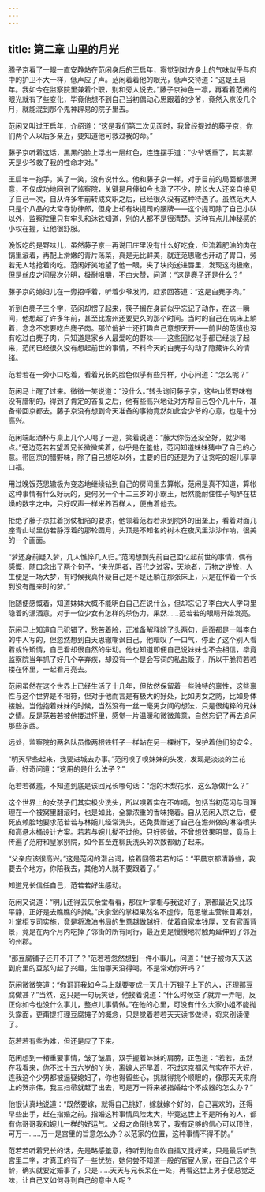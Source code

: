 ```yaml
---
---
---
```

title: 第二章 山里的月光
---




腾子京看了一眼一直安静站在范闲身后的王启年，察觉到对方身上的气味似乎与府中的护卫不大一样，低声应了声。范闲着着他的眼光，低声交待道：“这是王启年。我如今在监察院里兼着个职，别和旁人说去。”藤子京神色一凛，再看着范闲的眼光就有了些变化，毕竟他想不到自己当初偶动心思跟着的少爷，竟然入京没几个月，就能混到那个鬼神辟易的院子里去。

范闲又叫过王启年，介绍道：“这是我们第二次见面时，我曾经提过的藤子京，你们两个人以后多亲近，要知道他可救过我的命。”

藤子京听着这话，黑黑的脸上浮出一层红色，连连摆手道：“少爷话重了，其实那天是少爷救了我的性命才对。”

王启年一抱手，笑了一笑，没有说什么。他和藤子京一样，对于目前的局面都很满意，不仅成功地回到了监察院，关键是月俸如今也涨了不少，院长大人还亲自接见了自己一次，自从许多年前转成文职之后，已经很久没有这种待遇了。虽然范大人只是个八品的太常寺协律郎，但身上却有块提司的腰牌——这个提司除了自己小队以外，监察院里只有牢头和沐铁知道，别的人都不是很清楚。这种有点儿神秘感的小权在握，让他很舒服。

晚饭吃的是野味儿，虽然藤子京一再说田庄里没有什么好吃食，但流着肥油的肉在锅里滚着，再配上滑嫩的青片荡菜，真是无比鲜美，就连范思辙也开动了胃口，旁若无人地抢着肉吃。范闲好笑地望了他一眼，夹了块肉送进唇里，发现这肉极嫩，但是丝皮之间层次分明，极耐咀嚼，不由大赞，问道：“这是麂子还是什么？”

藤子京的媳妇儿在一旁招呼着，听着少爷发问，赶紧回答道：“这是白麂子肉。”

听到白麂子三个字，范闲却愣了起来，筷子搁在身前似乎忘记了动作，在这一瞬间，他想起了许多年前，甚至比澹州还要更久的那个时间。当时的自己在病床上躺着，念念不忘要吃白麂子肉。那位俏护士还打趣自己意想天开——前世的范慎也没有吃过白麂子肉，只知道是家乡人最爱吃的野味——这些回忆似乎都已经淡了起来，范闲已经很久没有想起前世的事情，不料今天的白麂子勾动了隐藏许久的情绪。

范若若在一旁小口吃着，看着兄长的脸色似乎有些异样，小心问道：“怎么呢？”

范闲马上醒了过来。微微一笑说道：“没什么。”转头询问藤子京，这些山货野味有没有腊制的，得到了肯定的答复之后，他有些高兴地让对方帮自己包个几十斤，准备带回京都去。藤子京没有想到今天准备的事物竟然如此合少爷的心意，也是十分高兴。

范闲端起酒杯与桌上几个人喝了一巡，笑着说道：“藤大你伤还没全好，就少喝点。”旁边范若若望着兄长微微笑着，似乎是在羞他，范闲知道妹妹猜中了自己的心意。带回京的腊野味，除了自己想吃以外，主要的目的还是为了让贪吃的婉儿享享口福。

用过晚饭范思辙极为变态地继续钻到自己的房间里去算帐，范闲是真不知道，算帐这种事情有什么好玩的，更何况一个十二三岁的小霸王，居然能耐住性子陶醉在枯燥的数字之中，只好叹声一样米养百样人，便由着他去。

拒绝了藤子京拄着拐仗相陪的要求，他领着范若若来到院外的田垄上，看着对面几座青山坳里仿若静浮着的那轮圆月，头顶是不知名的树木在夜风里沙沙作响，很美的一个画面。

“梦还身前疑入梦，几人憔悴几人归。”范闲想到先前自己回忆起前世的事情，偶有感慨，随口念出了两个句子，“夫光阴者，百代之过客，天地者，万物之逆旅，人生便是一场大梦，有时候我真怀疑自己是不是还躺在那张床上，只是在作着一个长到没有醒来时的梦。”

他随便感慨着，知道妹妹大概不能明白自己在说什么，但却忘记了李白大人字句里隐着的潇洒意，对于一位少女有怎样的杀伤力，果然……范若若的眼睛开始发亮。

范闲马上知道自己犯错了，愁苦着脸，正准备解释除了头两句，后面都是一叫李白的牛人写的，但忽然想到白天思辙嘲讽自己，他暗叹了一口气，停止了这个别人看着或许矫情，自己看却很自然的举动。他也知道即便自己说妹妹也不会相信，毕竟监察院当年抓了好几个辛弃疾，却没有一个是会写词的私盐贩子，所以干脆将若若搂在怀里，一起看月亮去。

范闲虽然在这个世界上已经生活了十几年，但依然保留着一些独特的禀性，这些禀性与这个世界是不相符，但对于他而言是有极大的好处，比如男女之防，比如身体接触。当他抱着妹妹的时候，当然没有一丝一毫男女间的想法，只是很纯粹的兄妹之情。反是范若若被他搂进怀里，感觉一片温暖和微微羞意，自然忘记了再去追问那些东西。

远处，监察院的两名队员像两根铁钎子一样站在另一棵树下，保护着他们的安全。

“明天早些起来，我要进城去办事。”范闲嗅了嗅妹妹的头发，发现是淡淡的兰花香，好奇问道：“这用的是什么法子？”

范若若微羞，不知道到底是该回兄长哪句话：“泡的木梨花水，这么急做什么？”

这个世界上的女孩子们其实极少洗头，所以嗅着实在不咋嘀，包括当初范闲与司理理在一个被窝里翻滚时，也是如此，全靠浓重的香味掩着。自从范闲入京之后，便死皮赖脸地要求范若若与林婉儿经常洗头，还免费赠送了自己在澹州做的淋浴喷头和高悬木桶设计方案。若若与婉儿拗不过他，只好照做，不曾想效果明显，竟马上传遍了范府和皇家别院，如今甚至连柳氏洗头的次数都勤了起来。

“父亲应该很高兴。”这是范闲的潜台词，接着回答若若的话：“平晨京都清静些，我要去个地方，你陪我去，其他的人就不要跟着了。”

知道兄长信任自己，范若若好生感动。

范闲又说道：“明儿还得去庆余堂看看，那位叶掌柜与我说好了，京都最近又比较平静，正好是去瞧瞧的时候。”庆余堂的掌柜果然名不虚传，范思辙主营帐目筹划，叶掌柜专司实施，竟是将澹泊书局的生意越做越好，仗着自家本钱厚，又有官面背景，竟是在两个月内吃掉了邻街的所有同行，最近更是慢慢地将触角延伸到了邻近的州郡。

“那豆腐铺子还开不开了？”范若若忽然想到一件小事儿，问道：“世子被你天天送到府里的豆浆勾起了兴趣，生怕哪天没得喝，不是常劝你开吗？”

范闲微微笑道：“你哥哥我如今马上就要变成一天几十万银子上下的人，还理那豆腐做甚？”当然，这只是一句玩笑话，他接着说道：“什么时候空了就弄一弄吧，反正你如今也没什么事儿，整点儿事情做。”在他的心里，可没有什么大家小姐不能抛头露面，更甭提打理豆腐摊子的概念，只是觉着若若天天读书做诗，将来别读傻了。

范若若有些为难，但还是应了下来。

范闲想到一樁重要事情，皱了皱眉，双手握着妹妹的肩膀，正色道：“若若，虽然在我看来，你不过十五六岁的丫头，离嫁人还早着，不过这京都风气实在不大好，连我这个少男都被逼娶媳妇了，你也得留些心，挑就得挑个顺眼的，像那天天来府上的贺宗伟，我三扫帚就赶了出去，可是万一将来被指婚给个不成器的怎么办？”

他很认真地说道：“既然要嫁，就得自己挑好，嫁就嫁个好的，自己喜欢的，还得早些出手，赶在指婚之前。指婚这种事情风险太大，毕竟这世上不是所有的人，都有你哥哥我和婉儿一样的好运气。父母之命倒也罢了，我有足够的信心可以顶住，可万一……万一是宫里的旨意怎么办？以范家的位置，这种事情不得不防。”

范若若听着兄长的话，先是略感羞意，待听到他自吹自擂又觉好笑，只是最后听到宫里二字，才真正的有了一些忧愁，她何尝不知道一般的官宦人家，在自己这个年龄，确实就要定婚事了，只是……天天与兄长呆在一处，再看这世上男子便总觉乏味，让自己又如何寻到自己的意中人呢？